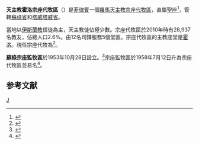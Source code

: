 {{Multiple issues|
{{Primarysources|time=2020-04-05T07:01:26+00:00}}
{{Refimprove|time=2020-04-05T07:01:26+00:00}}
}}
{{NoteTA
|1=zh-hant:加爾默羅; zh-hans:加尔默罗; zh-hk:加爾默耳; zh-tw:加爾默羅; zh-mo:嘉模;
}}
{{Infobox Roman Catholic diocese
|Roman Catholic Diocese of = 天主教霍洛宗座代牧區
|Latin name of diocese =  Vicariatus Apostolicus Ioloensis
|border = catholic
|image = [[File:Aftermath_of_the_Jolo_Cathedral_bombings.jpg|250px]]
|caption = 嘉模山聖母主教座堂於2019年發生爆炸後的內部
|location = [[菲律賓|菲律賓]]
|territory = [[蘇祿省|蘇祿省]]和[[塔威塔威省|塔威塔威省]]
|population = 28,937
|rite = [[羅馬禮|羅馬禮]]
|patron = [[聖若瑟勞工主保|聖若瑟勞工主保]]
|province = （直屬[[聖座|聖座]]）
|established = 1953年10月28日（蘇祿宗座監牧區）<br />1958年7月12日（霍洛宗座代牧區）
|cathedral = {{link-en|嘉模山聖母主教座堂 (霍洛)|Our Lady of Mount Carmel Cathedral, Jolo|嘉模山聖母主教座堂}}
|co-cathedral =
|leadership = 宗座代牧
|website = 
|pope = {{incumbent pope}}
|apostolic vicar = {{link-de|嘉祿·因森|Charlie Inzon|嘉祿·M·因森}}
}}
'''天主教霍洛宗座代牧區'''（{{lang-la|Vicariatus Apostolicus Ioloensis}}）是[[菲律賓|菲律賓]]一個[[羅馬天主教|羅馬天主教]][[宗座代牧區|宗座代牧區]]，直屬[[聖座|聖座]]<ref>{{cite web |title=《天主教法典》第二編 |url=https://www.vatican.va/chinese/cic/cic-libro-II-ParteII-cann330-572_zh-t.pdf |publisher=聖座 |accessdate=2020-04-05 |archiveurl=https://web.archive.org/web/20200405064704/https://www.vatican.va/chinese/cic/cic-libro-II-ParteII-cann330-572_zh-t.pdf |archivedate=2020-04-05 |language=zh-hant |dead-url=no }}</ref>，管轄[[蘇祿省|蘇祿省]]和[[塔威塔威省|塔威塔威省]]。

當地以[[伊斯蘭教|伊斯蘭教]]信徒為主，天主教徒佔極少數。宗座代牧區於2010年時有28,937名教友，佔總人口2.6%。由12名司鐸服務5個堂區。宗座代牧區的主教座堂是[[霍洛|霍洛]]{{link-en|嘉模山聖母主教座堂 (霍洛)|Our Lady of Mount Carmel Cathedral, Jolo|嘉模山聖母主教座堂}}。現任宗座代牧為{{link-de|嘉祿·因森|Charlie Inzon|嘉祿·M·因森}}<ref>{{cite press release |title=Resignations and Appointments, 04.04.2020 |url=https://press.vatican.va/content/salastampa/en/bollettino/pubblico/2020/04/04/200404b.html |publisher=Holy See Press Office |accessdate=2020-04-04 |archiveurl=https://web.archive.org/web/20200404133142/https://press.vatican.va/content/salastampa/en/bollettino/pubblico/2020/04/04/200404b.html |archivedate=2020-04-04 |language=en |date=2020-04-04 |dead-url=no }}</ref>。

'''蘇祿宗座監牧區'''於1953年10月28日設立。<ref>{{cite book |title=ACTA APOSTOLICAE SEDIS |series=II |volume=XXI |year=1954 |publisher=Typis Polyglottis Vaticanis |pages=66-67 |url=https://www.vatican.va/archive/aas/documents/AAS-46-1954-ocr.pdf |accessdate=2020-04-05 |archiveurl=https://web.archive.org/web/20200405044106/https://www.vatican.va/archive/aas/documents/AAS-46-1954-ocr.pdf |archivedate=2020-04-05 |language=la |dead-url=no }}</ref>宗座監牧區於1958年7月12日升為宗座代牧區並易名<ref>{{cite book |title=ACTA APOSTOLICAE SEDIS |series=III |volume=I |year=1959 |publisher=Typis Polyglottis Vaticanis |pages=319-320 |url=https://www.vatican.va/archive/aas/documents/AAS-51-1959-ocr.pdf |accessdate=2020-04-05 |archiveurl=https://web.archive.org/web/20200405045239/https://www.vatican.va/archive/aas/documents/AAS-51-1959-ocr.pdf |archivedate=2020-04-05 |language=la |dead-url=no }}</ref>。

==参考文献==
{{reflist}}

{{菲律賓天主教教區}}
[[Category:菲律賓天主教教區|J]]